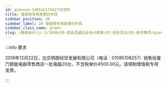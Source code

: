 ```yaml
---
id: qianxue-14051617442719399
title: 增值税专用发票的开具
sidebar_position: 28
sidebar_label: 28 增值税专用发票的开具
sidebar_class_name: green
slug: /基础会计/jc-1/1040/09-商品流通企业会计核算/07-综合实训/01-经济事项/qianxue-14051614365231201/qianxue-14051617442719399/增值税专用发票的开具
---
```


:::info 要求

2019年12月22日，北京明朗经贸发展有限公司（电话：01085108257）销售给厦门银能电器零售商店一批电脑20台，不含税单价4500.00元。请填制增值税专用发票。

:::
